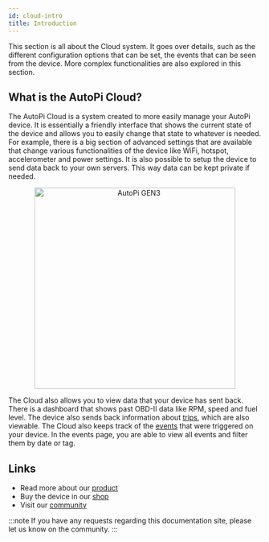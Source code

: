 ```yaml
---
id: cloud-intro
title: Introduction
---
```



This section is all about the Cloud system. It goes over details, such as the different configuration
options that can be set, the events that can be seen from the device. More complex functionalities
are also explored in this section.

## What is the AutoPi Cloud?

The AutoPi Cloud is a system created to more easily manage your AutoPi device. It is essentially a
friendly interface that shows the current state of the device and allows you to easily change that
state to whatever is needed. For example, there is a big section of advanced settings that are
available that change various functionalities of the device like WiFi, hotspot, accelerometer
and power settings. It is also possible to setup the device to send data back to your own servers.
This way data can be kept private if needed.

<p align="center">
  <img src={useBaseUrl('/img/gen3device_narrow.png')} alt="AutoPi GEN3" width="400"/>
</p>

The Cloud also allows you to view data that your device has sent back. There is a dashboard that
shows past OBD-II data like RPM, speed and fuel level. The device also sends back information about
[trips](/cloud/trips.md), which are also viewable. The Cloud also keeps track of the
[events](/cloud/events/_index.md) that were triggered on your device. In the events page, you are
able to view all events and filter them by date or tag.

## Links

  - Read more about our [product](https://autopi.io)
  - Buy the device in our [shop](https://shop.autopi.io)
  - Visit our [community](https://community.autopi.io)

:::note
If you have any requests regarding this documentation site, please let us know on the community.
:::
